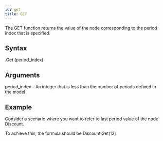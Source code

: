 ```yaml
---
id: get
title: GET
---
```

The GET function returns the value of the node corresponding to the period index that is specified.

## Syntax
.Get (period_index)

## Arguments
period_index – An integer that is less than the number of periods defined in the model .

## Example
Consider a scenario where you want to refer to last period value of the node Discount. 

To achieve this, the formula should be Discount.Get(12)
